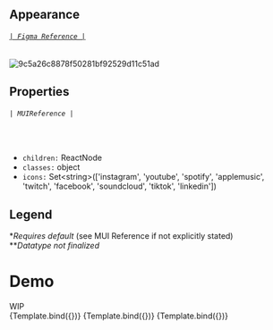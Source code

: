 
<Meta title="Components/SocialIcons" components={SocialIcons} />


## Appearance

###### [`| Figma Reference |`](https://www.figma.com/file/P38agSWlZGpxD68uQdcRmp/Tarka-kit?node-id=2301%3A142748)

![9c5a26c8878f50281bf92529d11c51ad](https://user-images.githubusercontent.com/77284270/185234735-a02a2df0-adc1-4560-be5d-253ffe02227c.png)

## Properties

###### `| MUIReference |`

<br />

- `children:` ReactNode
- `classes:` object
- `icons:` Set&lt;string&gt;(['instagram', 'youtube', 'spotify', 'applemusic', 'twitch', 'facebook', 'soundcloud', 'tiktok', 'linkedin'])

## Legend

\*_Requires default_ (see MUI Reference if not explicitly stated)<br/>
\*\*_Datatype not finalized_

# Demo

<Canvas>
  <Story name="WIP">
    <div> WIP </div>
  </Story>
</Canvas>

<Canvas>
  <Story
    name="AllIcons"
    args={{
      icons: [
        "applemusic",
        "clubhouse",
        "facebook",
        "instagram",
        "linkedin",
        "soundcloud",
        "spotify",
        "tiktok",
        "twitch",
        "twitter",
        "youtube",
      ],
    }}
  >
    {Template.bind({})}
  </Story>
</Canvas>

<Canvas>
 <Story
    name="Music"
    args={{
      icons: [
        'applemusic',
        'soundcloud',
        'spotify'
      ],
    }}
  >
    {Template.bind({})}
  </Story>
</Canvas>

<Canvas>
 <Story
    name="Streaming"
    args={{
      icons: [
        'twitch'
      ],
    }}
  >
    {Template.bind({})}
  </Story>
</Canvas>



